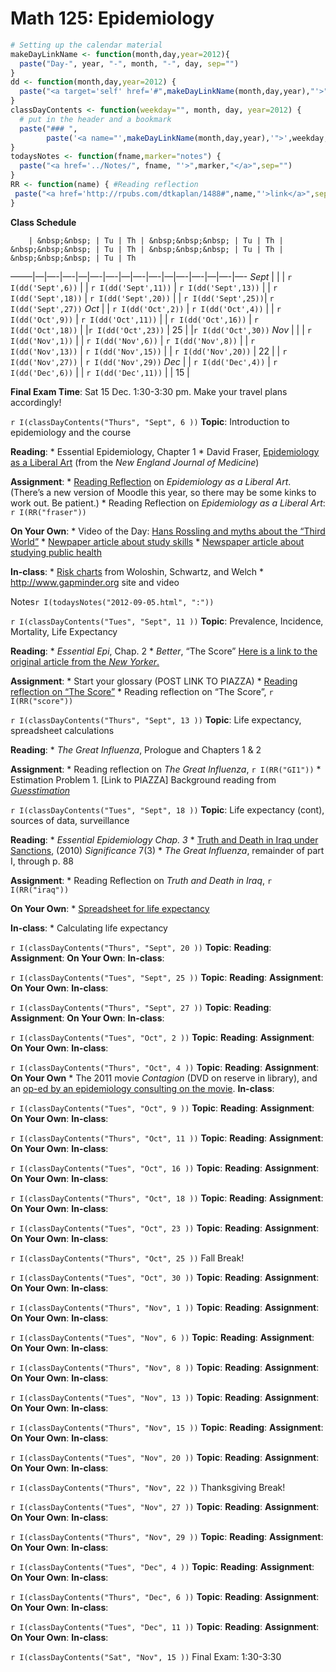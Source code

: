 Math 125: Epidemiology
====================

``` r
# Setting up the calendar material
makeDayLinkName <- function(month,day,year=2012){
  paste("Day-", year, "-", month, "-", day, sep="")
}
dd <- function(month,day,year=2012) {
  paste("<a target='self' href='#",makeDayLinkName(month,day,year),"'>",day,"</a>",sep="")
}
classDayContents <- function(weekday="", month, day, year=2012) {
  # put in the header and a bookmark
  paste("### ", 
        paste('<a name="',makeDayLinkName(month,day,year),'">',weekday," ", day," ", month,"</a>",sep=""))
}
todaysNotes <- function(fname,marker="notes") {
  paste("<a href='../Notes/", fname, "'>",marker,"</a>",sep="")
}
RR <- function(name) { #Reading reflection
 paste("<a href='http://rpubs.com/dtkaplan/1488#",name,"'>link</a>",sep="") 
}
```
**Class Schedule**

        | &nbsp;&nbsp; | Tu | Th | &nbsp;&nbsp;&nbsp; | Tu | Th | &nbsp;&nbsp;&nbsp; | Tu | Th | &nbsp;&nbsp;&nbsp; | Tu | Th | &nbsp;&nbsp;&nbsp; | Tu | Th 
--------|---|----|----|---|----|----|---|----|----|---|----|----|---|----|----
*Sept*  |   |    | `r I(dd('Sept',6))` |  | `r I(dd('Sept',11))` | `r I(dd('Sept',13))` |  | `r I(dd('Sept',18))` | `r I(dd('Sept',20))` |  | `r I(dd('Sept',25))`| `r I(dd('Sept',27))` 
*Oct*   |   | `r I(dd('Oct',2))` | `r I(dd('Oct',4))` | | `r I(dd('Oct',9))` | `r I(dd('Oct',11))` | | `r I(dd('Oct',16))` | `r I(dd('Oct',18))` | |`r I(dd('Oct',23))` | 25 | |`r I(dd('Oct',30))` 
*Nov*   |   |  | `r I(dd('Nov',1))` | | `r I(dd('Nov',6))` | `r I(dd('Nov',8))` | | `r I(dd('Nov',13))` | `r I(dd('Nov',15))` | | `r I(dd('Nov',20))` | 22 | | `r I(dd('Nov',27))` | `r I(dd('Nov',29))`
*Dec*   |   | `r I(dd('Dec',4))` | `r I(dd('Dec',6))` | | `r I(dd('Dec',11))` |  | 15 |

**Final Exam Time**: Sat 15 Dec. 1:30-3:30 pm.  Make your travel plans accordingly!


`r I(classDayContents("Thurs", "Sept", 6 ))`
**Topic**: Introduction to epidemiology and the course

**Reading**: 
* Essential Epidemiology, Chapter 1
* David Fraser, [Epidemiology as a Liberal Art](http://media.collegeboard.com/digitalServices/pdf/yes/Epidemiology-As-A-Liberal-Art_David-Fraser_NEJM.pdf) (from the *New England Journal of Medicine*)

**Assignment**: 
* [Reading Reflection](https://moodle.macalester.edu/mod/assign/view.php?id=13654) on *Epidemiology as a Liberal Art*.  (There's a new version of Moodle this year, so there may be some kinks to work out.  Be patient.) 
* Reading Reflection on *Epidemiology as a Liberal Art*: `r I(RR("fraser"))`

**On Your Own**:
* Video of the Day: [Hans Rossling and myths about the "Third World"](http://www.gapminder.org/videos/ted-talks/hans-rosling-ted-2006-debunking-myths-about-the-third-world/)
* [Newpaper article about study skills](http://www.nytimes.com/2010/09/07/health/views/07mind.html?hp)
* [Newspaper article about studying public health](http://www.washingtonpost.com/wp-dyn/content/article/2008/09/18/AR2008091804145.html?hpid=topnews)

**In-class**:
* [Risk charts](http://dl.dropbox.com/u/5098197/Epidemiology/799.pdf) from Woloshin, Schwartz, and Welch
* <http://www.gapminder.org> site and video

Notes`r I(todaysNotes("2012-09-05.html", ":"))`

`r I(classDayContents("Tues", "Sept", 11 ))`
**Topic**: Prevalence, Incidence, Mortality, Life Expectancy

**Reading**: 
* *Essential Epi*, Chap. 2
* *Better*, "The Score" [Here is a link to the original article from the *New Yorker*.](http://www.newyorker.com/archive/2006/10/09/061009fa_fact?currentPage=1)

**Assignment**: 
* Start your glossary (POST LINK TO PIAZZA)
* [Reading reflection on "The Score"](https://moodle.macalester.edu/mod/assign/view.php?id=13652)
* Reading reflection on "The Score", `r I(RR("score"))`


`r I(classDayContents("Thurs", "Sept", 13 ))`
**Topic**: Life expectancy, spreadsheet calculations

**Reading**: 
* *The Great Influenza*, Prologue and Chapters 1 & 2

**Assignment**: 
* Reading reflection on *The Great Influenza*, `r I(RR("GI1"))`
* Estimation Problem 1. [Link to PIAZZA] Background reading from [*Guesstimation*](https://moodle.macalester.edu/mod/resource/view.php?id=10350)



`r I(classDayContents("Tues", "Sept", 18 ))`
**Topic**: Life expectancy (cont), sources of data, surveillance

**Reading**: 
* *Essential Epidemiology Chap. 3*
* [Truth and Death in Iraq under Sanctions](http://dl.dropbox.com/u/5098197/Epidemiology/Iraq-under-sanctions.pdf), (2010) *Significance* 7(3)
* *The Great Influenza*, remainder of part I, through p. 88

**Assignment**: 
* Reading Reflection on *Truth and Death in Iraq*, `r I(RR("iraq"))`

**On Your Own**:
* [Spreadsheet for life expectancy](https://docs.google.com/spreadsheet/ccc?authkey=CJe42r0H&key=0Am13enSalO74dGt2b2xpWkQwODk1REw0aEtUcXdWWWc&hl=en&authkey=CJe42r0H#gid=0)

**In-class**: 
* Calculating life expectancy

`r I(classDayContents("Thurs", "Sept", 20 ))`
**Topic**: 
**Reading**: 
**Assignment**: 
**On Your Own**:
**In-class**:


`r I(classDayContents("Tues", "Sept", 25 ))`
**Topic**: 
**Reading**: 
**Assignment**: 
**On Your Own**:
**In-class**:

`r I(classDayContents("Thurs", "Sept", 27 ))`
**Topic**: 
**Reading**: 
**Assignment**: 
**On Your Own**:
**In-class**:

`r I(classDayContents("Tues", "Oct", 2 ))`
**Topic**: 
**Reading**: 
**Assignment**: 
**On Your Own**:
**In-class**:

`r I(classDayContents("Thurs", "Oct", 4 ))`
**Topic**: 
**Reading**: 
**Assignment**: 
**On Your Own**
* The 2011 movie *Contagion* (DVD on reserve in library), and an [op-ed by an epidemiology consulting on the movie](http://www.nytimes.com/2011/09/12/opinion/the-real-threat-of-contagion.html?src=me&ref=general).
**In-class**:

`r I(classDayContents("Tues", "Oct", 9 ))`
**Topic**: 
**Reading**: 
**Assignment**: 
**On Your Own**:
**In-class**:

`r I(classDayContents("Thurs", "Oct", 11 ))`
**Topic**: 
**Reading**: 
**Assignment**: 
**On Your Own**:
**In-class**:

`r I(classDayContents("Tues", "Oct", 16 ))`
**Topic**: 
**Reading**: 
**Assignment**: 
**On Your Own**:
**In-class**:

`r I(classDayContents("Thurs", "Oct", 18 ))`
**Topic**: 
**Reading**: 
**Assignment**: 
**On Your Own**:
**In-class**:

`r I(classDayContents("Tues", "Oct", 23 ))`
**Topic**: 
**Reading**: 
**Assignment**: 
**On Your Own**:
**In-class**:

`r I(classDayContents("Thurs", "Oct", 25 ))`
Fall Break!

`r I(classDayContents("Tues", "Oct", 30 ))`
**Topic**: 
**Reading**: 
**Assignment**: 
**On Your Own**:
**In-class**:

`r I(classDayContents("Thurs", "Nov", 1 ))`
**Topic**: 
**Reading**: 
**Assignment**: 
**On Your Own**:
**In-class**:

`r I(classDayContents("Tues", "Nov", 6 ))`
**Topic**: 
**Reading**: 
**Assignment**: 
**On Your Own**:
**In-class**:


`r I(classDayContents("Thurs", "Nov", 8 ))`
**Topic**: 
**Reading**: 
**Assignment**: 
**On Your Own**:
**In-class**:


`r I(classDayContents("Tues", "Nov", 13 ))`
**Topic**: 
**Reading**: 
**Assignment**: 
**On Your Own**:
**In-class**:


`r I(classDayContents("Thurs", "Nov", 15 ))`
**Topic**: 
**Reading**: 
**Assignment**: 
**On Your Own**:
**In-class**:

`r I(classDayContents("Tues", "Nov", 20 ))`
**Topic**: 
**Reading**: 
**Assignment**: 
**On Your Own**:
**In-class**:


`r I(classDayContents("Thurs", "Nov", 22 ))`
Thanksgiving Break!



`r I(classDayContents("Tues", "Nov", 27 ))`
**Topic**: 
**Reading**: 
**Assignment**: 
**On Your Own**:
**In-class**:


`r I(classDayContents("Thurs", "Nov", 29 ))`
**Topic**: 
**Reading**: 
**Assignment**: 
**On Your Own**:
**In-class**:


`r I(classDayContents("Tues", "Dec", 4 ))`
**Topic**: 
**Reading**: 
**Assignment**: 
**On Your Own**:
**In-class**:


`r I(classDayContents("Thurs", "Dec", 6 ))`
**Topic**: 
**Reading**: 
**Assignment**: 
**On Your Own**:
**In-class**:


`r I(classDayContents("Tues", "Dec", 11 ))`
**Topic**: 
**Reading**: 
**Assignment**: 
**On Your Own**:
**In-class**:


`r I(classDayContents("Sat", "Nov", 15 ))`
Final Exam: 1:30-3:30
